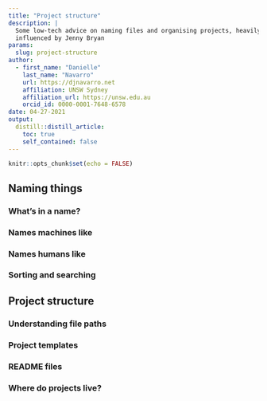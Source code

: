 ```yaml
---
title: "Project structure"
description: |
  Some low-tech advice on naming files and organising projects, heavily 
  influenced by Jenny Bryan
params:
  slug: project-structure
author:
  - first_name: "Danielle"
    last_name: "Navarro"
    url: https://djnavarro.net
    affiliation: UNSW Sydney
    affiliation_url: https://unsw.edu.au
    orcid_id: 0000-0001-7648-6578
date: 04-27-2021
output:
  distill::distill_article:
    toc: true
    self_contained: false
---
```



```r
knitr::opts_chunk$set(echo = FALSE)
```


## Naming things

### What's in a name?

### Names machines like

### Names humans like

### Sorting and searching


## Project structure

### Understanding file paths

### Project templates

### README files

### Where do projects live?

